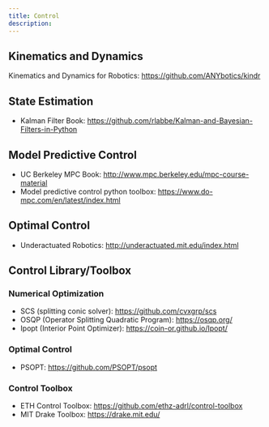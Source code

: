 ```yaml
---
title: Control
description: 
---
```


## Kinematics and Dynamics

Kinematics and Dynamics for Robotics: https://github.com/ANYbotics/kindr

## State Estimation

* Kalman Filter Book: https://github.com/rlabbe/Kalman-and-Bayesian-Filters-in-Python

## Model Predictive Control

* UC Berkeley MPC Book: http://www.mpc.berkeley.edu/mpc-course-material
* Model predictive control python toolbox: https://www.do-mpc.com/en/latest/index.html

## Optimal Control

* Underactuated Robotics: http://underactuated.mit.edu/index.html

## Control Library/Toolbox

### Numerical Optimization

* SCS (splitting conic solver): https://github.com/cvxgrp/scs
* OSQP (Operator Splitting Quadratic Program): https://osqp.org/
* Ipopt (Interior Point Optimizer): https://coin-or.github.io/Ipopt/

### Optimal Control

* PSOPT: https://github.com/PSOPT/psopt

### Control Toolbox

* ETH Control Toolbox: https://github.com/ethz-adrl/control-toolbox
* MIT Drake Toolbox: https://drake.mit.edu/
